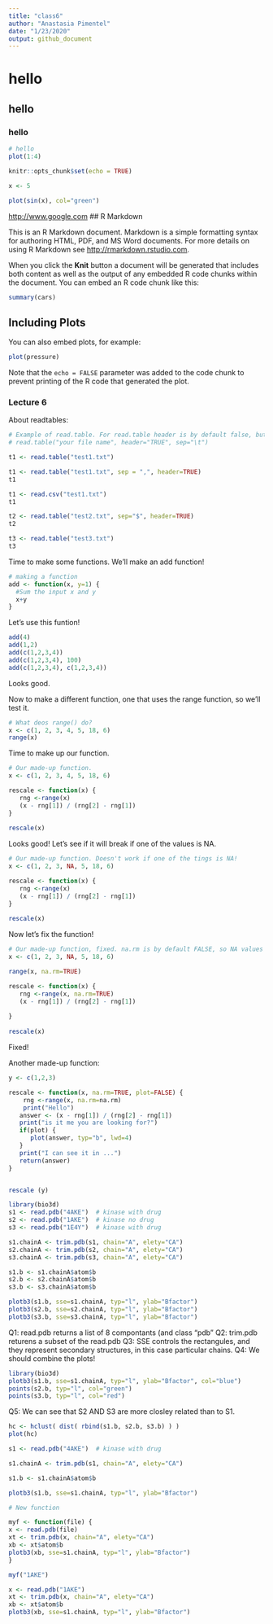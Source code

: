 ```yaml
---
title: "class6"
author: "Anastasia Pimentel"
date: "1/23/2020"
output: github_document
---
```


# hello
## hello
### hello
```r
# hello
plot(1:4)
```




```r
knitr::opts_chunk$set(echo = TRUE)
```
```r
x <- 5

plot(sin(x), col="green")
```

<http://www.google.com>
## R Markdown

This is an R Markdown document. Markdown is a simple formatting syntax for authoring HTML, PDF, and MS Word documents. For more details on using R Markdown see <http://rmarkdown.rstudio.com>.

When you click the **Knit** button a document will be generated that includes both content as well as the output of any embedded R code chunks within the document. You can embed an R code chunk like this:

```r
summary(cars)
```

## Including Plots

You can also embed plots, for example:

```r
plot(pressure)
```

Note that the `echo = FALSE` parameter was added to the code chunk to prevent printing of the R code that generated the plot.

### Lecture 6

About readtables: 


```r
# Example of read.table. For read.table header is by default false, but for all other read.blah header is by default false.
# read.table("your file name", header="TRUE", sep="\t")
```

```r
t1 <- read.table("test1.txt")
```

```r
t1 <- read.table("test1.txt", sep = ",", header=TRUE)
t1
```

```r
t1 <- read.csv("test1.txt")
t1

```



```r
t2 <- read.table("test2.txt", sep="$", header=TRUE)
t2
```



```r
t3 <- read.table("test3.txt")
t3 
```

Time to make some functions. We'll make an add function!

```r
# making a function
add <- function(x, y=1) {
  #Sum the input x and y
  x+y
}
```


Let's use this funtion!

```r
add(4)
add(1,2)
add(c(1,2,3,4))
add(c(1,2,3,4), 100)
add(c(1,2,3,4), c(1,2,3,4))

```
Looks good.

Now to make a different function, one that uses the range function, so we'll test it.

```r
# What deos range() do?
x <- c(1, 2, 3, 4, 5, 18, 6)
range(x)
```

Time to make up our function. 
```r
# Our made-up function. 
x <- c(1, 2, 3, 4, 5, 18, 6)

rescale <- function(x) {
   rng <-range(x)
   (x - rng[1]) / (rng[2] - rng[1])
}
   
rescale(x)
```

Looks good!
Let's see if it will break if one of the values is NA.

```r
# Our made-up function. Doesn't work if one of the tings is NA!
x <- c(1, 2, 3, NA, 5, 18, 6)

rescale <- function(x) {
   rng <-range(x)
   (x - rng[1]) / (rng[2] - rng[1])
}
   
rescale(x)
```

Now let's fix the function!

```r
# Our made-up function, fixed. na.rm is by default FALSE, so NA values aren't accepted, so we need to change it to TRUE.
x <- c(1, 2, 3, NA, 5, 18, 6)

range(x, na.rm=TRUE)

rescale <- function(x) {
   rng <-range(x, na.rm=TRUE)
   (x - rng[1]) / (rng[2] - rng[1])
  
}
   
rescale(x)
```
Fixed!

Another made-up function:
```r
y <- c(1,2,3)

rescale <- function(x, na.rm=TRUE, plot=FALSE) {
    rng <-range(x, na.rm=na.rm)
    print("Hello")
   answer <- (x - rng[1]) / (rng[2] - rng[1])
   print("is it me you are looking for?")
   if(plot) {
      plot(answer, typ="b", lwd=4)
   }
   print("I can see it in ...")
   return(answer)
}


rescale (y)
```

```r
library(bio3d)
s1 <- read.pdb("4AKE")  # kinase with drug
s2 <- read.pdb("1AKE")  # kinase no drug
s3 <- read.pdb("1E4Y")  # kinase with drug

s1.chainA <- trim.pdb(s1, chain="A", elety="CA")
s2.chainA <- trim.pdb(s2, chain="A", elety="CA")
s3.chainA <- trim.pdb(s3, chain="A", elety="CA")

s1.b <- s1.chainA$atom$b
s2.b <- s2.chainA$atom$b
s3.b <- s3.chainA$atom$b

plotb3(s1.b, sse=s1.chainA, typ="l", ylab="Bfactor")
plotb3(s2.b, sse=s2.chainA, typ="l", ylab="Bfactor")
plotb3(s3.b, sse=s3.chainA, typ="l", ylab="Bfactor")
```

Q1: read.pdb returns a list of 8 compontants (and class "pdb"
Q2: trim.pdb returens a subset of the read.pdb
Q3: SSE controls the rectangules, and they represent secondary structures, in this case particular chains. 
Q4: We should combine the plots!
```r
library(bio3d)
plotb3(s1.b, sse=s1.chainA, typ="l", ylab="Bfactor", col="blue")
points(s2.b, typ="l", col="green")
points(s3.b, typ="l", col="red")

```


Q5: We can see that S2 AND S3 are more closley related than to S1.
```r

hc <- hclust( dist( rbind(s1.b, s2.b, s3.b) ) )
plot(hc)
```

```r
s1 <- read.pdb("4AKE")  # kinase with drug

s1.chainA <- trim.pdb(s1, chain="A", elety="CA")

s1.b <- s1.chainA$atom$b

plotb3(s1.b, sse=s1.chainA, typ="l", ylab="Bfactor")
```


```r
# New function

myf <- function(file) {
x <- read.pdb(file)  
xt <- trim.pdb(x, chain="A", elety="CA")
xb <- xt$atom$b
plotb3(xb, sse=s1.chainA, typ="l", ylab="Bfactor")
}

myf("1AKE")

```

```r
x <- read.pdb("1AKE") 
xt <- trim.pdb(x, chain="A", elety="CA")
xb <- xt$atom$b
plotb3(xb, sse=s1.chainA, typ="l", ylab="Bfactor")
```

